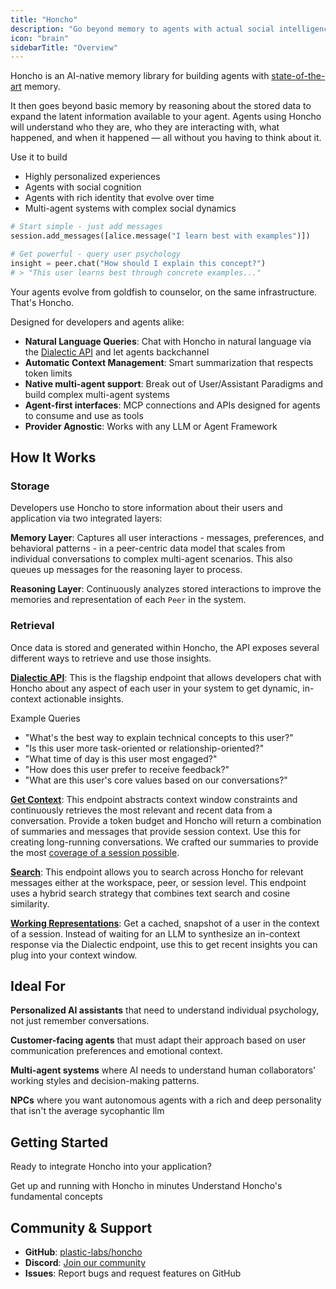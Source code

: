 ```yaml
---
title: "Honcho"
description: "Go beyond memory to agents with actual social intelligence"
icon: "brain"
sidebarTitle: "Overview"
---
```


Honcho is an AI-native memory library for building agents with [state-of-the-art](https://blog.plasticlabs.ai/research/Introducing-Neuromancer-XR) memory.

It then goes beyond basic memory by reasoning about the stored data
to expand the latent information available to your agent. Agents using Honcho
will understand who they are, who they are interacting with, what happened, and
when it happened — all without you having to think about it.

Use it to build

- Highly personalized experiences
- Agents with social cognition
- Agents with rich identity that evolve over time
- Multi-agent systems with complex social dynamics


```python
# Start simple - just add messages
session.add_messages([alice.message("I learn best with examples")])

# Get powerful - query user psychology
insight = peer.chat("How should I explain this concept?")
# > "This user learns best through concrete examples..."
```

Your agents evolve from goldfish to counselor, on the same infrastructure. That's Honcho.

Designed for developers and agents alike:
- **Natural Language Queries**: Chat with Honcho in natural language via the [Dialectic API](../core-concepts/architecture#dialectic-api) and let agents backchannel
- **Automatic Context Management**: Smart summarization that respects token limits
- **Native multi-agent support**: Break out of User/Assistant Paradigms and build complex multi-agent systems
- **Agent-first interfaces**: MCP connections and APIs designed for agents to consume and use as tools
- **Provider Agnostic**: Works with any LLM or Agent Framework

## How It Works

### Storage

Developers use Honcho to store information about their users and application via
two integrated layers:

**Memory Layer**: Captures all user interactions - messages, preferences, and
behavioral patterns - in a peer-centric data model that scales from individual
conversations to complex multi-agent scenarios. This also queues up messages for
the reasoning layer to process.

**Reasoning Layer**: Continuously analyzes stored interactions to improve the
memories and representation of each `Peer` in the system.

### Retrieval

Once data is stored and generated within Honcho, the API exposes several
different ways to retrieve and use those insights.

**[Dialectic API](/v2/guides/dialectic-endpoint)**: This is the flagship
endpoint that allows developers chat with Honcho about any aspect of each user
in your system to get dynamic, in-context actionable insights.

Example Queries
- "What's the best way to explain technical concepts to this user?"
- "Is this user more task-oriented or relationship-oriented?"
- "What time of day is this user most engaged?"
- "How does this user prefer to receive feedback?"
- "What are this user's core values based on our conversations?"

**[Get Context](/v2/guides/get-context)**: This endpoint abstracts context window
constraints and continuously retrieves the most relevant and recent data from a
conversation. Provide a token budget and Honcho will return a combination of
summaries and messages that provide session context. Use this for creating
long-running conversations. We crafted our summaries to provide the most
[coverage of a session possible](../core-concepts/summarizer).

**[Search](/v2/guides/search)**: This endpoint allows you to search across Honcho
for relevant messages either at the workspace, peer, or session level. This
endpoint uses a hybrid search strategy that combines text search and cosine
similarity.

**[Working Representations](/v2/guides/working-rep)**: Get a cached, snapshot
of a user in the context of a session. Instead of waiting for an LLM to
synthesize an in-context response via the Dialectic endpoint, use this to get
recent insights you can plug into your context window.

## Ideal For

**Personalized AI assistants** that need to understand individual psychology, not just remember conversations.

**Customer-facing agents** that must adapt their approach based on user communication preferences and emotional context.

**Multi-agent systems** where AI needs to understand human collaborators' working styles and decision-making patterns.

**NPCs** where you want autonomous agents with a rich and deep personality that isn't the average sycophantic llm

## Getting Started

Ready to integrate Honcho into your application?

<CardGroup cols={2}> <Card title="Quickstart Guide" icon="rocket"
href="/v2/documentation/introduction/quickstart"> Get up and running with
Honcho in minutes </Card> <Card title="Core Concepts" icon="brain"
href="/v2/documentation/core-concepts/glossary"> Understand Honcho's
fundamental concepts </Card> </CardGroup>

## Community & Support

- **GitHub**: [plastic-labs/honcho](https://github.com/plastic-labs/honcho)
- **Discord**: [Join our community](http://discord.gg/plasticlabs)
- **Issues**: Report bugs and request features on GitHub
